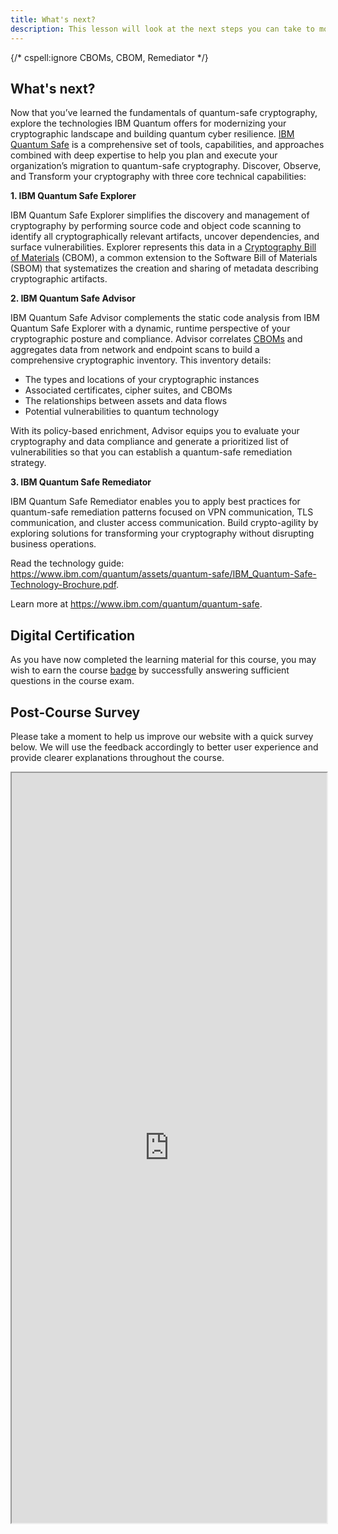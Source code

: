 ```yaml
---
title: What's next?
description: This lesson will look at the next steps you can take to modernize your cryptographic landscape.
---
```


{/* cspell:ignore CBOMs, CBOM, Remediator */}

## What's next?

Now that you’ve learned the fundamentals of quantum-safe cryptography, explore the technologies IBM Quantum offers for modernizing your cryptographic landscape and building quantum cyber resilience. [IBM Quantum Safe](https://www.ibm.com/quantum/quantum-safe) is a comprehensive set of tools, capabilities, and approaches combined with deep expertise to help you plan and execute your organization’s migration to quantum-safe cryptography. Discover, Observe, and Transform your cryptography with three core technical capabilities:

**1. IBM Quantum Safe Explorer**

IBM Quantum Safe Explorer simplifies the discovery and management of cryptography by performing source code and object code scanning to identify all cryptographically relevant artifacts, uncover dependencies, and surface vulnerabilities. Explorer represents this data in a [Cryptography Bill of Materials](https://github.com/IBM/CBOM) (CBOM), a common extension to the Software Bill of Materials (SBOM) that systematizes the creation and sharing of metadata describing cryptographic artifacts.

**2. IBM Quantum Safe Advisor**

IBM Quantum Safe Advisor complements the static code analysis from IBM Quantum Safe Explorer with a dynamic, runtime perspective of your cryptographic posture and compliance. Advisor correlates [CBOMs][CBOM] and aggregates data from network and endpoint scans to build a comprehensive cryptographic inventory. This inventory details:

- The types and locations of your cryptographic instances
- Associated certificates, cipher suites, and CBOMs
- The relationships between assets and data flows
- Potential vulnerabilities to quantum technology

With its policy-based enrichment, Advisor equips you to evaluate your cryptography and data compliance and generate a prioritized list of vulnerabilities so that you can establish a quantum-safe remediation strategy.

**3. IBM Quantum Safe Remediator**

IBM Quantum Safe Remediator enables you to apply best practices for quantum-safe remediation patterns focused on VPN communication, TLS communication, and cluster access communication. Build crypto-agility by exploring solutions for transforming your cryptography without disrupting business operations.

Read the technology guide: https://www.ibm.com/quantum/assets/quantum-safe/IBM_Quantum-Safe-Technology-Brochure.pdf.

Learn more at https://www.ibm.com/quantum/quantum-safe.

[CBOM]: #definition-tooltip "A schema extension of the CycloneDX Software Bill of Materials (SBOM) standard that provides an object model for describing cryptographic artifacts and their dependencies."

## Digital Certification

As you have now completed the learning material for this course, you may wish to earn the course [badge](https://www.credly.com/org/ibm/badge/practical-introduction-to-quantum-safe-cryptography) by successfully answering sufficient questions in the course exam.

## Post-Course Survey

Please take a moment to help us improve our website with a quick survey below. We will use the feedback accordingly to better user experience and provide clearer explanations throughout the course.

<iframe src="https://ibmxm.qualtrics.com/jfe/form/SV_cN5e3fik8L211We" width="100%" height="1200"></iframe>
